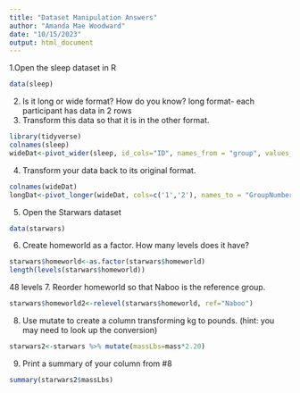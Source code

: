 ```yaml
---
title: "Dataset Manipulation Answers"
author: "Amanda Mae Woodward"
date: "10/15/2023"
output: html_document
---
```

1.Open the sleep dataset in R 
```r
data(sleep)
```

2. Is it long or wide format? How do you know? 
long format- each participant has data in 2 rows
3. Transform this data so that it is in the other format. 
```r
library(tidyverse)
colnames(sleep)
wideDat<-pivot_wider(sleep, id_cols="ID", names_from = "group", values_from="extra")
```

4. Transform your data back to its original format. 
```r
colnames(wideDat)
longDat<-pivot_longer(wideDat, cols=c('1','2'), names_to = "GroupNumber",values_to="extraSleep")
```

5. Open the Starwars dataset
```r
data(starwars)
```

6. Create homeworld as a factor. How many levels does it have? 
```r
starwars$homeworld<-as.factor(starwars$homeworld)
length(levels(starwars$homeworld))
```
48 levels
7. Reorder homeworld so that Naboo is the reference group. 
```r
starwars$homeworld2<-relevel(starwars$homeworld, ref="Naboo")
```

8. Use mutate to create a column transforming kg to pounds. (hint: you may need to look up the conversion)
```r
starwars2<-starwars %>% mutate(massLbs=mass*2.20) 
```

9. Print a summary of your column from #8
```r
summary(starwars2$massLbs)
```
